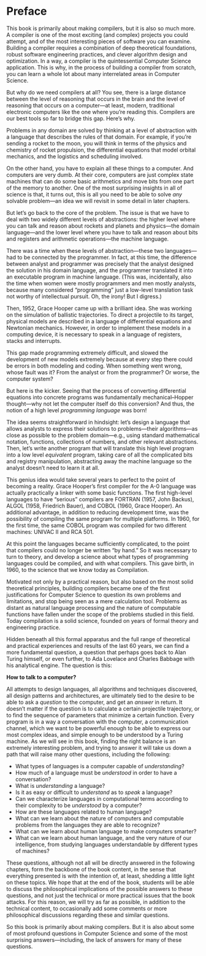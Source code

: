 # Preface {.unnumbered}

This book is primarily about making compilers, but it is also so much more. A compiler is one of the most exciting (and complex) projects you could attempt, and of the most interesting pieces of software you can examine. Building a compiler requires a combination of deep theoretical foundations, robust software engineering practices, and clever algorithm design and optimization. In a way, a compiler is the quintessential Computer Science application. This is why, in the process of building a compiler from scratch, you can learn a whole lot about many interrelated areas in Computer Science.

But why do we need compilers at all? You see, there is a large distance between the level of reasoning that occurs in the brain and the level of reasoning that occurs on a computer---at least, modern, traditional electronic computers like the one where you're reading this. Compilers are our best tools so far to bridge this gap. Here's why.

Problems in any domain are solved by thinking at a level of abstraction with a language that describes the rules of that domain. For example, if you're sending a rocket to the moon, you will think in terms of the physics and chemistry of rocket propulsion, the differential equations that model orbital mechanics, and the logistics and scheduling involved.

On the other hand, you have to explain all these things to a computer. And computers are very dumb. At their core, computers are just complex state machines that can do some basic arithmetics and move bits from one part of the memory to another. One of the most surprising insights in all of science is that, it turns out, this is all you need to be able to solve _any_ solvable problem---an idea we will revisit in some detail in later chapters.

But let's go back to the core of the problem. The issue is that we have to deal with two widely different levels of abstractions: the higher level where you can talk and reason about rockets and planets and physics---the domain language---and the lower level where you have to talk and reason about bits and registers and arithmetic operations---the machine language.

There was a time when these levels of abstraction---these two languages--- had to be connected by the programmer. In fact, at this time, the difference between analyst and programmer was precisely that the analyst designed the solution in his domain language, and the programmer translated it into an executable program in machine language. (This was, incidentally, also the time when women were mostly programmers and men mostly analysts, because many considered "programming" just a low-level translation task not worthy of intellectual pursuit. Oh, the irony! But I digress.)

Then, 1952, Grace Hooper came up with a brilliant idea. She was working on the simulation of ballistic trajectories. To direct a projectile to its target, physical models are described in a language of differential equations and Newtonian mechanics. However, in order to implement these models in a computing device, it is necessary to speak in a language of registers, stacks and interrupts.

This gap made programming extremely difficult, and slowed the development of new models extremely because at every step there could be errors in both modeling and coding. When something went wrong, whose fault was it? From the analyst or from the programmer? Or worse, the computer system?

But here is the kicker. Seeing that the process of converting differential equations into concrete programs was fundamentally mechanical--Hopper thought---why not let the computer itself do this conversion? And thus, the notion of a high level _programming language_ was born!

The idea seems straightforward in hindsight: let's design a language that allows analysts to express their solutions to problems---their algorithms---as close as possible to the problem domain---e.g., using standard mathematical notation, functions, collections of numbers, and other relevant abstractions. Then, let's write another program that will translate this high level program into a low level _equivalent_ program, taking care of all the complicated bits and registry manipulation, abstracting away the machine language so the analyst doesn't need to learn it at all.

This genius idea would take several years to perfect to the point of becoming a reality. Grace Hooper's first compiler for the A-0 language was actually practically a linker with some basic functions. The first high-level languages ​​to have "serious" compilers are FORTRAN (1957, John Backus), ALGOL (1958, Friedrich Bauer), and COBOL (1960, Grace Hooper). An additional advantage, in addition to reducing development time, was the possibility of compiling the same program for multiple platforms. In 1960, for the first time, the same COBOL program was compiled for two different machines: UNIVAC II and RCA 501.

At this point the languages ​​became sufficiently complicated, to the point that compilers could no longer be written "by hand." So it was necessary to turn to theory, and develop a science about what types of programming languages ​​could be compiled, and with what compilers. This gave birth, in 1960, to the science that we know today as Compilation.

Motivated not only by a practical reason, but also based on the most solid theoretical principles, building compilers became one of the first justifications for Computer Science to question its own problems and limitations, and stop being seen as a mere calculation tool. Problems as distant as natural language processing and the nature of computable functions have fallen under the scope of the problems studied in this field. Today compilation is a solid science, founded on years of formal theory and engineering practice.

Hidden beneath all this formal apparatus and the full range of theoretical and practical experiences and results of the last 60 years, we can find a more fundamental question, a question that perhaps goes back to Alan Turing himself, or even further, to Ada Lovelace and Charles Babbage with his analytical engine. The question is this:

**How ​​to talk to a computer?**

All attempts to design languages, all algorithms and techniques discovered, all design patterns and architectures, are ultimately tied to the desire to be able to ask a *question* to the computer, and get an *answer* in return. It doesn't matter if the question is to calculate a certain projectile trajectory, or to find the sequence of parameters that minimize a certain function. Every program is in a way a conversation with the computer, a communication channel, which we want to be powerful enough to be able to express our most complex ideas, and simple enough to be understood by a Turing machine. As we will see in this book, finding the right balance is an extremely interesting problem, and trying to answer it will take us down a path that will raise many other questions, including the following:

- What types of languages ​​is a computer capable of *understanding*?
- How much of a language must be *understood* in order to have a conversation?
- What is *understanding* a language?
- Is it as easy or difficult to *understand* as to *speak* a language?
- Can we characterize languages ​​in computational terms according to their complexity to be *understood* by a computer?
- How are these languages ​​related to human language?
- What can we learn about the nature of computers and computable problems from the languages ​​they are able to recognize?
- What can we learn about human language to make computers smarter?
- What can we learn about human language, and the very nature of our intelligence, from studying languages ​​understandable by different types of machines?

These questions, although not all will be directly answered in the following chapters, form the backbone of the book content, in the sense that everything presented is with the intention of, at least, shedding a little light on these topics. We hope that at the end of the book, students will be able to discuss the philosophical implications of the possible answers to these questions, and not just the technical or more practical issues that the book attacks. For this reason, we will try as far as possible, in addition to the technical content, to occasionally add some comments or more philosophical discussions regarding these and similar questions.

So this book is primarily about making compilers. But it is also about some of most profound questions in Computer Science and some of the most surprising answers---including, the lack of answers for many of these questions.
